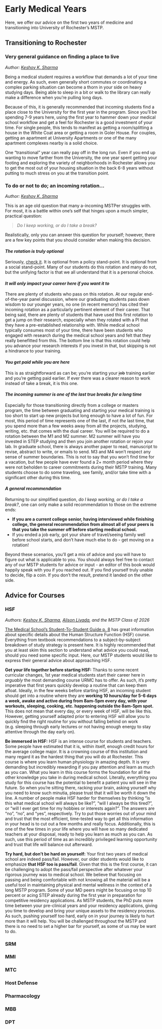 # Early Medical Years {-}

Here, we offer our advice on the first two years of medicine and transitioning into University of Rochester's MSTP.

## Transitioning to Rochester {-}

### Very general guidance on finding a place to live {-}

*Author: [Keshov K. Sharma](mailto:keshov_sharma@urmc.rochester.edu)*

Being a medical student requires a workflow that demands a lot of your time and energy. As such, even generally short commutes or coordinating a complex parking situation can become a thorn in your side on heavy studying days. Being able to sleep in a bit or walk to the library can really make a difference when you're pulling long days.

Because of this, it is generally recommended that incoming students find a place close to the University for the first year in the program. Since you'll be spending 7-9 years here, using the first year to hammer down your medical school workflow and get a feel for Rochester is a good investment of your time. For single people, this tends to manifest as getting a room/splitting a house in the White Coat area or getting a room in Goler House. For couples, getting an apartment at University Apartments or one of the many apartment complexes nearby is a solid choice.

One "transitional" year can really pay off in the long run. Even if you end up wanting to move farther from the University, the one year spent getting your footing and exploring the variety of neighborhoods in Rochester allows you to get the most out of your housing situation in the back 6-8 years without putting to much stress on you at the transition point.

### To do or not to do; an incoming rotation... {-#inc_rot}

*Author: [Keshov K. Sharma](mailto:keshov_sharma@urmc.rochester.edu)*

This is an age old question that many a-incoming MSTPer struggles with. For most, it is a battle within one's self that hinges upon a much simpler, practical question:

> *Do I keep working, or do I take a break?*

Realistically, only you can answer this question for yourself; however, there are a few key points that you should consider when making this decision.

#### *The rotation is truly optional* {-}

Seriously, [check it](https://www.urmc.rochester.edu/education/md-phd/students/student-handbook/curriculum/year-one.aspx). It is optional from a policy stand-point. It is optional from a social stand-point. Many of our students do this rotation and many do not, but the unifying factor is that we all understand that it is a personal choice.

#### *It will only impact your career here if you want it to* {-}

There are plenty of students who pass on this rotation. At our regular end-of-the-year panel discussion, where our graduating students pass down wisdom to our younger years, no one (in recent memory) has cited their incoming rotation as a particularly pertinent element of their career. That being said, there are plenty of students that have used this first rotation to get a jump on their research, especially when they rotated with a PI that they have a pre-established relationship with. While medical school typically consumes most of your time, there have been students who engaged with research during the medical school years and felt that they really benefitted from this. The bottom line is that this rotation could help you advance your research interests if you invest in that, but skipping is not a hindrance to your training.

#### *You get paid while you are here* {-}

This is as straightforward as can be; you're starting your ~~job~~ training earlier and you're getting paid earlier. If ever there was a clearer reason to work instead of take a break, it is this one.

#### *The incoming summer is one of the last true breaks for a long time* {-}

Especially for those transitioning directly from a college or masters program, the time between graduating and starting your medical training is too short to start up new projects but long enough to have a lot of fun. For most, this period of time represents one of the last, if not *the* last time, that you spend more than a few weeks away from all the projects, studying, writing, etc. that comes with the dual career. You will be required to do a rotation between the M1 and M2 summer. M2 summer will have you invested in STEP studying and then you join another rotation or rejoin your lab. In graduate school, there is always another paper to read, manuscript to revise, abstract to write, or emails to send. M3 and M4 won't respect any sense of summer boundaries. This is not to say that you won't find time for a vacation, but few people have ever found a 2+ month period where they were not beholden to career commitments during their MSTP training. Many students choose to do some traveling, see family, and/or take time with a significant other during this time.

#### *A general recommendation* {-}

Returning to our simplified question, *do I keep working, or do I take a break?*, one can only make a solid recommendation to those on the extreme ends:

- **If you are a current college senior, having interviewed while finishing college, the general recommendation from almost all of your peers is that you take the summer off before starting medical school.**
- If you ended a job early, got your share of travel/seeing family well before school starts, and don't have much else to do - get moving on a rotation!

Beyond these scenarios, you'll get a mix of advice and you will have to figure out what is applicable to you. You should always feel free to contact any of our MSTP students for advice or input - an editor of this book would happily speak with you if you reached out. If you find yourself truly unable to decide, flip a coin. If you don't the result, pretend it landed on the other side.

## Advice for Courses {-}

### HSF {-}

*Authors: [Keshov K. Sharma](mailto:keshov_sharma@urmc.rochester.edu), [Alison Livada](mailto:alison_roby@urmc.rochester.edu), and the MSTP Class of 2026*

[The Medical School’s Student-To-Student Guide p. 8](https://www.urmc.rochester.edu/MediaLibraries/URMCMedia/education/md/documents/bluebook.pdf) has great information about specific details about the Human Structure Function (HSF) course. Everything from textbook recommendations to a subject-by-subject breakdown of study strategy is present here. It is highly recommended that you at least skim this section to understand what advice you could read, should you need some specific input. Here, our MSTP students would like to express their general advice about approaching HSF. 

**Get your life together before starting HSF:** Thanks to some recent curricular changes, 1st year medical students start their career here in *arguably* the most demanding course URMC has to offer. As such, it's pretty imperative that first years quickly develop a routine that can keep them afloat. Ideally, in the few weeks before starting HSF, an incoming student should get into a routine where they are **working 10 hours/day for 5-6 days a week, awake and active during from 8am-5pm every day, with your workouts, sleeping, cooking, etc. happening outside the 8am-5pm spot.** This does not mean that every day, or every week of HSF, will be like this. However, getting yourself adapted prior to entering HSF will allow you to quickly find the right routine for you without falling behind on work (e.g. sleeping through early lectures or not having enough energy to stay attentive through the day early on).

**Be immersed in HSF:** HSF is an intense course for students and teachers. Some people have estimated that it is, within itself, enough credit hours for the average college major. It is a crowning course of this institution and many regard it as the hardest thing that you will do at Rochester. This course is where you learn human physiology in amazing depth. It is very demanding but incredibly rewarding if you pay attention and learn as much as you can. What you learn in this course forms the foundation for all the other knowledge you take in during medical school. Literally, everything you study for this course has the potential to benefit a patient you will see in the future. So when you’re sitting there, racking your brain, asking yourself why you need to know such minutia, please trust that it will be worth it down the line. A number of people make HSF harder for themselves by thinking "is this what medical school will always be like?", "will I always be this tired?",  or "will I ever get time for my hobbies or interests again?". The answers are "no", "no", and "yes", respectively. Try to put those worries out of your mind and trust that the most efficient, time-tested way to get all this information in your head is to cut out a few months and really focus. Additionally, this is one of the few times in your life where you will have so many dedicated teachers at your disposal, ready to help you learn as much as you can. As such, use this period of time as an incredibly privileged learning opportunity and trust that life will balance out afterward. 

**Try hard, but don't be hard on yourself:** Your first two years of medical school are indeed pass/fail. However, our older students would like to emphasize **that HSF too is pass/fail**. Given that this is the first course, it can be challenging to adopt the pass/fail perspective after whatever your rigorous journey was to medical school. We believe that focusing on passing and being comfortable with not knowing all the material will be a useful tool in maintaining physical and mental wellness in the context of a long MSTP program. Some of your MD peers might be focusing on top 10 percent or acing STEP already during the first year in preparation for competitive residency applications. As MSTP students, the PhD puts more time between your pre-clinical years and your residency applications, giving you time to develop and bring your unique assets to the residency process. As such, pushing yourself too hard, early on in your journey is likely to hurt more than it will help. You will be challenged throughout the MSTP and there is no need to set a higher bar for yourself, as some of us may be want to do.

### SRM {-}

### MMI {-}

### MTC {-}

### Host Defense {-}

### Pharmacology {-}

### MBB {-}

### DPT {-}